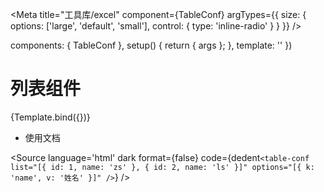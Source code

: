 
<Meta title="工具库/excel" component={TableConf} argTypes={{
  size: {
    options: ['large', 'default', 'small'],
    control: { type: 'inline-radio' }
  }
}} />

  components: { TableConf },
  setup() {
    return { args };
  },
  template: '<table-conf v-bind="args" />'
})

# 列表组件

<Canvas>
  <Story 
    name="文档"
    args={{
      list: [{ id: 1, name: 'zs' }, { id: 2, name: 'ls' }],
      options: [{ k: 'name', v: '姓名' }]
    }}
  >
    {Template.bind({})}
  </Story>
</Canvas>

- 使用文档

<Source
  language='html'
  dark
  format={false}
  code={dedent`
    <table-conf
      list="[{ id: 1, name: 'zs' }, { id: 2, name: 'ls' }]"
      options="[{ k: 'name', v: '姓名' }]"
    />
  `}
/>